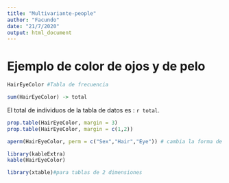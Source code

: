 ```yaml
---
title: "Multivariante-people"
author: "Facundo"
date: "21/7/2020"
output: html_document
---
```

# Ejemplo de color de ojos y de pelo
```r
HairEyeColor #Tabla de frecuencia

sum(HairEyeColor) -> total
```
El total de individuos de la tabla de datos es : `r total`.

```r
prop.table(HairEyeColor, margin = 3)
prop.table(HairEyeColor, margin = c(1,2))
```
```r
aperm(HairEyeColor, perm = c("Sex","Hair","Eye")) # cambia la forma de mostrar los datos 
```
```r
library(kableExtra)
kable(HairEyeColor)
```
```r
library(xtable)#para tablas de 2 dimensiones
```




